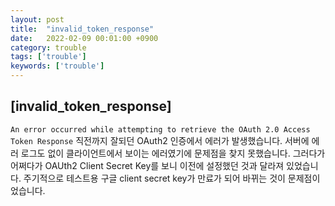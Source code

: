```yaml
---
layout: post
title:  "invalid_token_response"
date:   2022-02-09 00:01:00 +0900
category: trouble
tags: ['trouble']
keywords: ['trouble']
---
```


## [invalid_token_response]
`An error occurred while attempting to retrieve the OAuth 2.0 Access Token Response`
직전까지 잘되던 OAuth2 인증에서 에러가 발생했습니다. 
서버에 에러 로그도 없이 클라이언트에서 보이는 에러였기에 문제점을 찾지 못했습니다.
그러다가 어쩌다가 OAUth2 Client Secret Key를 보니 이전에 설정했던 것과 달라져 있었습니다.
주기적으로 테스트용 구글 client secret key가 만료가 되어 바뀌는 것이 문제점이었습니다. 
